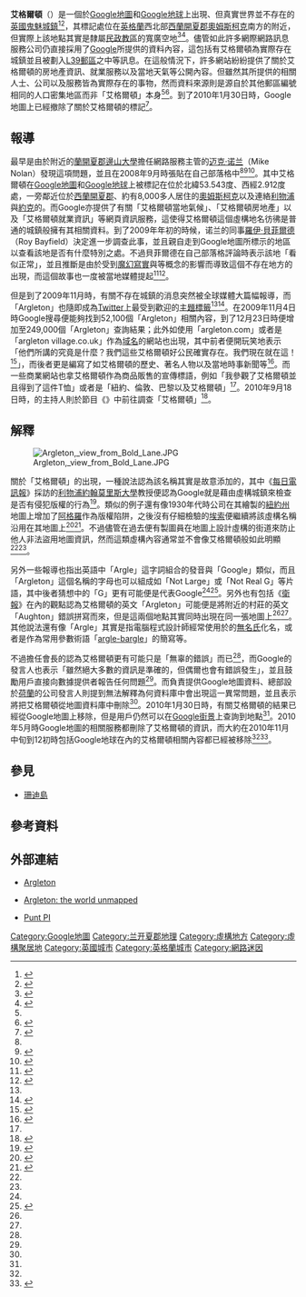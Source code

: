 {{Orphan|time=2013-12-11T08:32:17+00:00}}
{{Coord|53.543|N|2.912|W|source:placeopedia|display = title}}
{{Infobox fictional location
| name = 艾格爾頓
| colour = #C0C0C0
| image = <!-- 檔案不存在 Argleton - Google Maps 1257569106217.png ，可從英文維基百科取得 -->
| imagesize = 300px
| caption = [[Google地圖|Google地圖]]上的虛構地區艾格爾頓（紅色標記處），而在一旁則標記有{{Link-en|奧頓 (蘭開夏郡)|Aughton, Lancashire|奧頓}}。
| source = 
| creator = [[Google|Google]]
| genre = 
| type = {{Link-en|虛構記項|Fictitious entry}}
| locations = [[英國|英國]][[英格蘭|英格蘭]][[西蘭開夏郡|西蘭開夏郡]]
| people = 
}}

'''艾格爾頓'''（{{Lang-en|Argleton}}）是一個於[[Google地圖|Google地圖]]和[[Google地球|Google地球]]上出現、但真實世界並不存在的[[英國|英國]][[鬼魅城鎮|鬼魅城鎮]]<ref>{{Cite web |url= http://www.abc.es/20091104/ciencia-tecnologia-tecnologia-internet/ciudad-fantasma-google-maps-200911041348.html |title= Argleton, el pueblo que sólo existe en Google Maps |author= Actualizado Miércoles |date= 2009年11月4日 |publisher= [[ABC_News|ABC News]] |language= es |accessdate= 2013年12月6日 |quote=  }}</ref><ref name = "Lenta.ru">{{Cite web |url= http://lenta.ru/news/2009/11/01/argleton/ |title= На Google Maps нашли несуществующий город |author=  |date= 2009年11月1日 |publisher= [[Lenta.ru|Lenta.ru]] |language= ru |accessdate= 2013年12月6日 |quote=  }}</ref>，其標記處位在[[英格蘭|英格蘭]]西北部[[西蘭開夏郡|西蘭開夏郡]][[奧姆斯柯克|奧姆斯柯克]]南方的{{Link-en|A59公路|A59 road}}附近，但實際上該地點其實是隸屬{{Link-en|奧頓 (蘭開夏郡)|Aughton, Lancashire|奧頓}}[[民政教區|民政教區]]的寬廣空地<ref name = "Rebecca Lefort">{{Cite web |url= http://www.telegraph.co.uk/technology/google/6474746/Mystery-of-Argleton-the-Google-town-that-only-exists-online.html |title= Mystery of Argleton, the 'Google' town that only exists online |author= Rebecca Lefort |date= 2009年10月31日 |publisher= 《[[每日電訊報|每日電訊報]]》 |language= en |accessdate= 2013年7月31日 |quote=  }}</ref><ref name = "Leo Hickman">{{Cite web |url= http://www.theguardian.com/technology/2009/nov/03/google |title= Welcome to Argleton, the town that doesn't exist |author= {{Link-en|里歐·希克曼|Leo Hickman}} |date= 2009年11月3日 |publisher= 《[[衛報|衛報]]》 |language= en |accessdate= 2013年7月31日 |quote=  }}</ref>。儘管如此許多網際網路訊息服務公司仍直接採用了[[Google|Google]]所提供的資料內容，這包括有艾格爾頓為實際存在城鎮並且被劃入[[英國郵區編號|L39郵區]]之中等訊息。在這般情況下，許多網站紛紛提供了關於艾格爾頓的房地產資訊、就業服務以及當地天氣等公開內容。但雖然其所提供的相關人士、公司以及服務皆為實際存在的事物，然而資料來源則是源自於其他郵區編號相同的人口密集地區而非「艾格爾頓」本身<ref name = "Rebecca Lefort"/><ref name = "Arjun Ramachandran">{{Cite web |url= http://www.smh.com.au/technology/technology-news/argleton-the-phantom-town-that-google-created-20091104-hwfh.html |title= Argleton: the phantom town that Google created |author= Arjun Ramachandran |date= 2009年11月4日 |publisher= 《[[雪梨晨鋒報|雪梨晨鋒報]]》 |language= en |accessdate= 2013年7月31日 |quote=  }}</ref>。到了2010年1月30日時，Google地圖上已經撤除了關於艾格爾頓的標記<ref name = "Zoe Kleinman">{{Cite web |url= http://www.bbc.co.uk/news/10117573 |title= FutureEverything gathers technology's avant garde |author= Zoe Kleinman |date= 2010年5月18日 |publisher= [[BBC新聞|BBC新聞]] |language= en |accessdate= 2013年12月6日 |quote=  }}</ref>。

== 報導 ==
最早是由於附近的[[蘭開夏郡|蘭開夏郡]][[邊山大學|邊山大學]]擔任網路服務主管的[[迈克·诺兰|迈克·诺兰]]（Mike Nolan）發現這項問題，並且在2008年9月時張貼在自己部落格中<ref name = "Leo Hickman"/><ref>{{Cite web |url= http://blogs.edgehill.ac.uk/webservices/2008/09/09/google-renames-village/ |title= Google Renames Village |author= [[迈克·诺兰|迈克·诺兰]]（Mike Nolan） |date= 2008年9月9日 |publisher= [[邊山大學|邊山大學]] |language= en |accessdate= 2013年12月6日 |quote=  }}</ref><ref>{{Cite web |url= http://blogs.edgehill.ac.uk/webservices/tag/argleton/ |title= Return to Argleton |author= [[迈克·诺兰|迈克·诺兰]]（Mike Nolan） |date= 2010年9月20日 |publisher= [[邊山大學|邊山大學]] |language= en |accessdate= 2013年7月31日 |quote=  }}</ref>。其中艾格爾頓在[[Google地圖|Google地圖]]和[[Google地球|Google地球]]上被標記在位於北緯53.543度、西經2.912度處，一旁鄰近位於[[西蘭開夏郡|西蘭開夏郡]]、約有8,000多人居住的[[奧姆斯柯克|奧姆斯柯克]]以及連絡[[利物浦|利物浦]]與[[約克|約克]]的{{Link-en|A59公路|A59 road}}。而Google亦提供了有關「艾格爾頓當地氣候」、「艾格爾頓房地產」以及「艾格爾頓就業資訊」等網頁資訊服務，這使得艾格爾頓這個虛構地名彷彿是普通的城鎮般擁有其相關資料。到了2009年年初的時候，诺兰的同事[[羅伊·貝菲爾德|羅伊·貝菲爾德]]（Roy Bayfield）決定進一步調查此事，並且親自走到Google地圖所標示的地區以查看該地是否有什麼特別之處。不過貝菲爾德在自己部落格評論時表示該地「看似正常」，並且推斷是由於受到[[魔幻寫實主義|魔幻寫實]]與{{Link-en|精神地理學|Psychogeography|精神地理}}等概念的影響而導致這個不存在地方的出現，而這個故事也一度被當地媒體提起<ref>{{Cite web |url= http://walkinghometo50.wordpress.com/2009/02/22/destination-argleton-visiting-an-imaginary-place/ |title= Destination: Argleton! Visiting an imaginary place |author= [[羅伊·貝菲爾德|羅伊·貝菲爾德]]（Roy Bayfield） |date= 2009年2月22日 |publisher= Walking Home to 50 |language= en |accessdate= 2013年12月6日 |quote=  }}</ref><ref>{{Cite web |url= http://www.osadvertiser.co.uk/news/ormskirk-news/2009/04/02/ormskirk-man-roy-bayfield-visits-the-bermuda-triangle-of-west-lancashire-argleton-in-aughton-80904-23286888/ |title= Ormskirk man Roy Bayfield visits the Bermuda Triangle of West Lancashire – Argleton in Aughton |author= Gemma Jaleel |date= 2009年4月2日 |publisher= Ormskirk & Skelmersdale Advertiser |language= en |accessdate= 2013年12月6日 |quote=  }}</ref>。

但是到了2009年11月時，有關不存在城鎮的消息突然被全球媒體大篇幅報導，而「Argleton」也隨即成為[[Twitter|Twitter]]上最受到歡迎的[[主題標籤|主題標籤]]<ref name = "Leo Hickman"/><ref name = "Gemma Jaleel">{{Cite web |url= http://www.osadvertiser.co.uk/news/ormskirk-news/2009/11/05/advertiser-leads-way-over-mystery-google-map-town-argleton-80904-25090055/ |title= Advertiser leads way over mystery Google Map town Argleton |author= Gemma Jaleel |date= 2009年11月5日 |publisher= Ormskirk & Skelmersdale Advertiser |language= en |accessdate= 2013年12月6日 |quote=  }}</ref>。在2009年11月4日時Google搜尋便能夠找到52,100個「Argleton」相關內容，到了12月23日時便增加至249,000個「Argleton」查詢結果；此外如使用「argleton.com」或者是「argleton village.co.uk」作為[[域名|域名]]的網站也出現，其中前者便開玩笑地表示「他們所講的究竟是什麼？我們這些艾格爾頓好公民確實存在。我們現在就在這！<ref>{{Cite web |url= http://abcnews.go.com/Technology/AheadoftheCurve/google-maps-mystery-phantom-town-exists-online/story?id=8987800 |title= Google Maps Mystery: Phantom Town Only Exists Online |author= Ki Mae Heussner和Ned Potter |date= 2009年11月4日 |publisher= [[ABC_News|ABC News]] |language= en |accessdate= 2013年12月6日 |quote=  }}</ref>」，而後者更是編寫了如艾格爾頓的歷史、著名人物以及當地時事新聞等<ref>{{Cite web |url= http://www.argleton-village.co.uk/ |title= Welcome To Argleton |author=  |date=  |publisher= Argleton, Lancashire village |language= en |accessdate= 2013年12月6日 |quote=  |deadurl= yes |archiveurl= https://web.archive.org/web/20100109182500/http://www.argleton-village.co.uk/ |archivedate= 2010年1月9日 }}</ref>。而一些商業網站也拿艾格爾頓作為商品販售的宣傳標語，例如「我參觀了艾格爾頓並且得到了這件T恤」或者是「紐約、倫敦、巴黎以及艾格爾頓」<ref name = "Arjun Ramachandran"/>。2010年9月18日時，{{Link-en|英國廣播公司第四電台|BBC Radio 4}}的主持人{{Link-en|史帝夫·龐特|Steve Punt}}則於節目《{{Link-en|Punt PI|Punt PI}}》中前往調查「艾格爾頓」<ref>{{Cite web |url= http://www.bbc.co.uk/programmes/b00trzfl |title= Punt PI |author= {{Link-en|史帝夫·龐特|Steve Punt}} |date= 2010年9月18日 |publisher={{Link-en|英國廣播公司第四電台|BBC Radio 4}} |language= en |accessdate= 2013年12月6日 |quote=  }}</ref>。

== 解釋 ==
[[File:Argleton,_view_from_Bold_Lane.JPG|thumb]]

關於「艾格爾頓」的出現，一種說法認為該名稱其實是故意添加的{{Link-en|虛構記項|Fictitious entry|版權陷阱}}，其中《[[每日電訊報|每日電訊報]]》採訪的[[利物浦約翰莫里斯大學|利物浦約翰莫里斯大學]]教授{{Link-en|乔·莫兰|Joe Moran (social historian)}}便認為Google就是藉由虛構城鎮來檢查是否有侵犯版權的行為<ref>{{Cite web |url= http://www.telegraph.co.uk/technology/google/6474746/Mystery-of-Argleton-the-Google-town-that-only-exists-online.html |title= Mystery of Argleton, the 'Google' town that only exists online |author= Rebecca Lefort |date= 2009年10月31日 |publisher= 《[[每日電訊報|每日電訊報]]》 |language= en |accessdate= 2013年12月6日 |quote= Joe Moran, an academic at Liverpool John Moores University and map expert, said: "It could be a deliberate error so people can't copy maps. Sometimes they put in fictional streets as the errors would prove they were stolen. I haven't heard of it before on Google Maps." }}</ref>。類似的例子還有像1930年代時{{Link-en|通用製圖|General Drafting}}公司在其繪製的[[紐約州|紐約州]]地圖上增加了[[阿格羅_(地圖)|阿格羅]]作為版權陷阱，之後沒有仔細檢驗的[[埃索|埃索]]便繼續將該虛構名稱沿用在其地圖上<ref>{{Cite web |url= http://www.newscientist.com/article/mg19225791.500-copyright-traps.html |title= Copyright traps |author= John Lackie |date= 2006年11月25日 |publisher= 《[[新科學人|新科學人]]》 |language= en |accessdate= 2013年12月6日 |quote=  }}</ref><ref>{{Cite web |url= http://www.ianbyrne.free-online.co.uk/special/error2.htm |title= Errors on road maps(2) |author= Ian Byrne |date= 2011年3月27日 |publisher= Petrol (Gasoline) and Oil Road Maps from Europe |language= en |accessdate= 2013年12月6日 |quote=  |deadurl= yes |archiveurl= https://web.archive.org/web/20080928231028/http://www.ianbyrne.free-online.co.uk/special/error2.htm |archivedate= 2008年9月28日 }}</ref>。不過儘管在過去便有製圖員在地圖上設計虛構的街道來防止他人非法盜用地圖資訊，然而這類虛構內容通常並不會像艾格爾頓般如此明顯<ref name = "Lenta.ru"/><ref name = "Rebecca Lefort"/>。

另外一些報導也指出英語中「Argle」這字詞組合的發音與「Google」類似，而且「Argleton」這個名稱的字母也可以組成如「Not Large」或「Not Real G」等片語，其中後者猜想中的「G」更有可能便是代表Google<ref name = "Rebecca Lefort"/><ref>{{Cite web |url= http://news.bbc.co.uk/local/liverpool/hi/people_and_places/newsid_8339000/8339873.stm |title= Mystery of phantom Google village |author=  |date= 2009年11月3日 |publisher= [[BBC新聞|BBC新聞]] |language= en |accessdate= 2013年12月6日 |quote=  }}</ref>。另外也有包括《[[衛報|衛報]]》在內的觀點認為艾格爾頓的英文「Argleton」可能便是將附近的村莊{{Link-en|奧頓 (蘭開夏郡)|Aughton, Lancashire|奧頓}}的英文「Aughton」錯誤拼寫而來，但是這兩個地點其實同時出現在同一張地圖上<ref name = "Leo Hickman"/><ref name = "Gemma Jaleel"/>。其他說法還有像「Argle」其實是指電腦程式設計師經常使用於{{Link-en|偽變量|Metasyntactic variable}}的[[無名氏|無名氏]]化名，或者是作為常用參數術語「[[:en:q:argle-bargle|argle-bargle]]」的簡寫等。

不過擔任{{Link-en|地圖學協會|Society of Cartographers}}會長的{{Link-en|丹尼·多林|Danny Dorling}}認為艾格爾頓更有可能只是「無辜的錯誤」而已<ref name = "Leo Hickman"/>，而Google的發言人也表示「雖然絕大多數的資訊是準確的，但偶爾也會有錯誤發生」，並且鼓勵用戶直接向數據提供者報告任何問題<ref name = "Rebecca Lefort"/>。而負責提供Google地圖資料、總部設於[[荷蘭|荷蘭]]的{{Link-en|Tele Atlas|Tele Atlas}}公司發言人則提到無法解釋為何資料庫中會出現這一異常問題，並且表示將把艾格爾頓從地圖資料庫中刪除<ref name = "Rebecca Lefort"/>。2010年1月30日時，有關艾格爾頓的結果已經從Google地圖上移除，但是用戶仍然可以在[[Google街景|Google街景]]上查詢到地點<ref name = "Leo Hickman"/>。2010年5月時Google地圖的相關服務都刪除了艾格爾頓的資訊，而大約在2010年11月中旬到12初時包括Google地球在內的艾格爾頓相關內容都已經被移除<ref name = "Zoe Kleinman"/><ref>{{Cite web |url= https://maps.google.com/maps?f=q&source=s_q&hl=en&geocode=&q=aughton&sll=53.186288,1.164551&sspn=6.032364,19.753418&ie=UTF8&hq=&hnear=Aughton,+Ormskirk,+Lancashire,+United+Kingdom&ll=53.543164,-2.912278&spn=0.011679,0.038581&t=h&z=15 |title= aughton |author=  |date=  |publisher= [[Google地圖|Google地圖]] |language= en |accessdate= 2013年12月6日 |quote=  }}</ref>。

== 參見 ==
* [[珊迪島|珊迪島]]

== 參考資料 ==
{{Reflist|2}}

== 外部連結 ==
* {{en}} [https://maps.google.co.uk/maps?f=q&source=s_q&hl=en&geocode=&q=Argleton&sll=53.800651,-4.064941&sspn=12.709674,28.256836&ie=UTF8&hq=&hnear=Argleton,+Lancashire,+United+Kingdom&z=12 Argleton]
* {{en}} [http://www.guardian.co.uk/commentisfree/2009/nov/30/argleton-google-earth-maps-streetview Argleton: the world unmapped]
* {{en}} [http://www.bbc.co.uk/programmes/b00trzfl Punt PI]

[[Category:Google地圖|Category:Google地圖]]
[[Category:兰开夏郡地理|Category:兰开夏郡地理]]
[[Category:虛構地方|Category:虛構地方]]
[[Category:虛構聚居地|Category:虛構聚居地]]
[[Category:英國城市|Category:英國城市]]
[[Category:英格蘭城市|Category:英格蘭城市]]
[[Category:網路迷因|Category:網路迷因]]